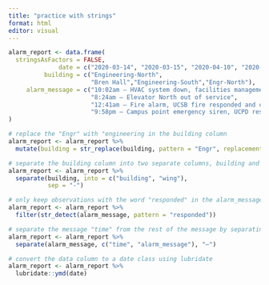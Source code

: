 ```yaml
---
title: "practice with strings"
format: html
editor: visual
---
```


```r
alarm_report <- data.frame(
  stringsAsFactors = FALSE,
              date = c("2020-03-14", "2020-03-15", "2020-04-10", "2020-04-18"),
          building = c("Engineering-North",
                       "Bren Hall","Engineering-South","Engr-North"),
     alarm_message = c("10:02am – HVAC system down, facilities management alerted",
                       "8:24am – Elevator North out of service",
                       "12:41am – Fire alarm, UCSB fire responded and cleared",
                       "9:58pm – Campus point emergency siren, UCPD responded")
)
```

```r
# replace the "Engr" with "engineering in the building column
alarm_report <- alarm_report %>% 
  mutate(building = str_replace(building, pattern = "Engr", replacement = "Engineering"))

# separate the building column into two separate columns, building and wing, separated at the dash
alarm_report <- alarm_report %>% 
  separate(building, into = c("building", "wing"),
           sep = "-") 

# only keep observations with the word "responded" in the alarm_message column
alarm_report <- alarm_report %>% 
  filter(str_detect(alarm_message, pattern = "responded"))

# separate the message "time" from the rest of the message by separating at --
alarm_report <- alarm_report %>% 
  separate(alarm_message, c("time", "alarm_message"), "–")

# convert the data column to a date class using lubridate
alarm_report <- alarm_report %>% 
  lubridate::ymd(date)
```
